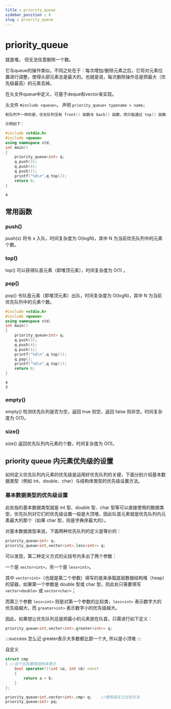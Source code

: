 ```yaml
---
title : priority_queue
sidebar_position : 6
slug : priority_queue
---
```

# priority_queue

就是堆。 但无法任意删除一个数。

它与queue的操作类似，不同之处在于：每次增加/删除元素之后，它将对元素位置进行调整，使得头部元素总是最大的。也就是说，每次删除操作总是把最大（优先级最高）的元素去掉。

在头文件queue中定义，可基于deque和vector来实现。

头文件 `#include <queue>`。
声明
`priority_queue< typename > name;`

```cpp
和队列不一样的是，优先队列没有 front() 函数与 back() 函数，而只能通过 top() 函数来访问队首元素（也可以称为堆顶元素），也就是优先级最高的元素。

示例如下：

#include <stdio.h>
#include <queue>
using namespace std;
int main()
{
    priority_queue<int> q;
    q.push(3);
    q.push(4);
    q.push(1);
    printf("%d\n",q.top());
    return 0;
}
```

```text title="output"
4
```

## 常用函数

### push()

push(x) 将令 x 入队，时间复杂度为 O(logN)，其中 N 为当前优先队列中的元素个数。

### top()

top() 可以获得队首元素（即堆顶元素），时间复杂度为 O(1) 。

### pop()

pop() 令队首元素（即堆顶元素）出队，时间复杂度为 O(logN)，其中 N 为当前优先队列中的元素个数。

```cpp
#include <stdio.h>
#include <queue>
using namespace std;
int main()
{
    priority_queue<int> q;
    q.push(3);
    q.push(4);
    q.push(1);
    printf("%d\n",q.top());
    q.pop();
    printf("%d\n",q.top());
    return 0;
}
```

```text title="output"
4
3
```

### empty()

empty() 检测优先队列是否为空，返回 true 则空，返回 false 则非空。时间复杂度为 O(1)。

### size()

size() 返回优先队列内元素的个数，时间复杂度为 O(1)。

## priority queue 内元素优先级的设置

如何定义优先队列内元素的优先级是运用好优先队列的关键，下面分别介绍基本数据类型（例如 int、double、char）与结构体类型的优先级设置方法。

### 基本数据类型的优先级设置

此处指的基本数据类型就是 int 型、double 型、char 型等可以直接使用的数据类型，优先队列对它们的优先级设置一般是大顶堆，因此队首元素就是优先队列内元素最大的那个（如果 char 型，则是字典序最大的）。

对基本数据类型来说，下面两种优先队列的定义是等价的：

```cpp
priority_queue<int> q;
priority_queue<int,vector<int>,less<int>> q;
```
可以发现，第二种定义方式的尖括号内多出了两个参数：

一个是 `vector<int>`，另一个是 `less<int>`。

其中 `vector<int>`（也就是第二个参数）填写的是来承载底层数据结构堆（heap）的容器，如果第一个参数是 double 型或 char 型，则此处只需要填写 `vector<double>` 或 `vector<char>`；

而第三个参数 `less<int>` 则是对第一个参数的比较类，`less<int>` 表示数字大的优先级越大，而 `greater<int>` 表示数字小的优先级越大。

因此，如果想让优先队列总是把最小的元素放在队首，只需进行如下定义：

```cpp
priority_queue<int,vector<int>,greater<int>> q;
```

:::success 怎么记
greater表示大多数都比那一个大, 所以是小顶堆
:::

自定义

```cpp
struct cmp
{ //这个比较要用结构体表示
    bool operator()(int &a, int &b) const
    {
        return a > b;
    }
};

priority_queue<int,vector<int>,cmp> q;    //使用自定义比较方法
priority_queue<int> pq;
```